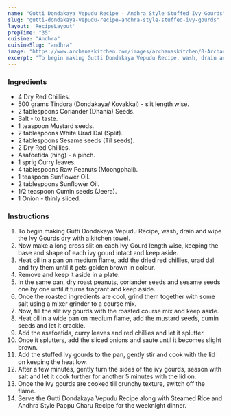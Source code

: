 ---
name: "Gutti Dondakaya Vepudu Recipe - Andhra Style Stuffed Ivy Gourds"
slug: "gutti-dondakaya-vepudu-recipe-andhra-style-stuffed-ivy-gourds"
layout: 'RecipeLayout'
prepTime: "35"
cuisine: "Andhra"
cuisineSlug: "andhra"
image: "https://www.archanaskitchen.com/images/archanaskitchen/0-Archanas-Kitchen-Recipes/2020/Doddakaya_Vepudu_Andhra_recipe_Kovaikai_Tendli_3_1600.jpg"
excerpt: "To begin making Gutti Dondakaya Vepudu Recipe, wash, drain and wipe the Ivy Gourds dry with a kitchen towel"
---

### Ingredients

- 4 Dry Red Chillies.
- 500 grams Tindora (Dondakaya/ Kovakkai) - slit length wise.
- 2 tablespoons Coriander (Dhania) Seeds.
- Salt - to taste.
- 1 teaspoon Mustard seeds.
- 2 tablespoons White Urad Dal (Split).
- 2 tablespoons Sesame seeds (Til seeds).
- 2 Dry Red Chillies.
- Asafoetida (hing) - a pinch.
- 1 sprig Curry leaves.
- 4 tablespoons Raw Peanuts (Moongphali).
- 1 teaspoon Sunflower Oil.
- 2 tablespoons Sunflower Oil.
- 1/2 teaspoon Cumin seeds (Jeera).
- 1 Onion - thinly sliced.

### Instructions

1. To begin making Gutti Dondakaya Vepudu Recipe, wash, drain and wipe the Ivy Gourds dry with a kitchen towel.
1. Now make a long cross slit on each Ivy Gourd length wise, keeping the base and shape of each ivy gourd intact and keep aside.
1. Heat oil in a pan on medium flame, add the dried red chillies, urad dal and fry them until it gets golden brown in colour.
1. Remove and keep it aside in a plate.
1. In the same pan, dry roast peanuts, coriander seeds and sesame seeds one by one until it turns fragrant and keep aside.
1. Once the roasted ingredients are cool, grind them together with some salt using a mixer grinder to a course mix.
1. Now, fill the slit ivy gourds with the roasted course mix and keep aside.
1. Heat oil in a wide pan on medium flame, add the mustard seeds, cumin seeds and let it crackle.
1. Add the asafoetida, curry leaves and red chillies and let it splutter.
1. Once it splutters, add the sliced onions and saute until it becomes slight brown.
1. Add the stuffed ivy gourds to the pan, gently stir and cook with the lid on keeping the heat low.
1. After a few minutes, gently turn the sides of the ivy gourds, season with salt and let it cook further for another 5 minutes with the lid on.
1. Once the ivy gourds are cooked till crunchy texture, switch off the flame.
1. Serve the Gutti Dondakaya Vepudu Recipe along with Steamed Rice and Andhra Style Pappu Charu Recipe for the weeknight dinner.
